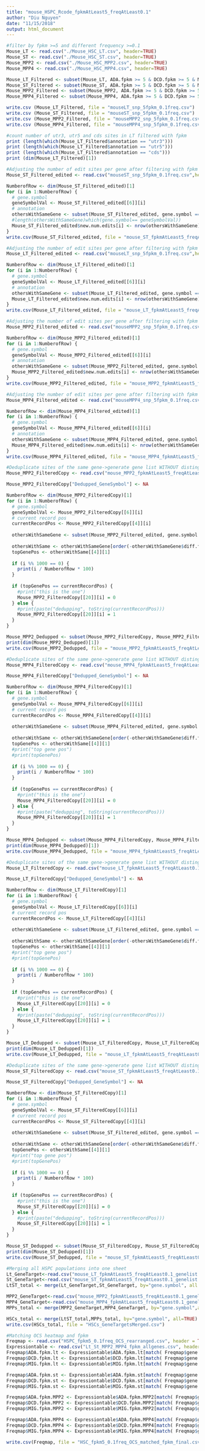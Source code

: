 ```yaml
---
title: "mouse_HSPC_Rcode_fpkmAtLeast5_freqAtLeast0.1"
author: "Diu Nguyen"
date: "11/15/2018"
output: html_document
---
```

```r
#filter by fpkm >=5 and different frequency >=0.1 
Mouse_LT <- read.csv("./Mouse_HSC_LT.csv", header=TRUE)
Mouse_ST <- read.csv("./Mouse_HSC_ST.csv", header=TRUE)
Mouse_MPP2 <- read.csv("./Mouse_HSC_MPP2.csv", header=TRUE)
Mouse_MPP4 <- read.csv("./Mouse_HSC_MPP4.csv", header=TRUE)

Mouse_LT_Filtered <- subset(Mouse_LT, ADA.fpkm >= 5 & DCD.fpkm >= 5 & MIG.fpkm >= 5 & diff.frequency >=0.1)
Mouse_ST_Filtered <- subset(Mouse_ST, ADA.fpkm >= 5 & DCD.fpkm >= 5 & MIG.fpkm >= 5 & diff.frequency >=0.1)
Mouse_MPP2_Filtered <- subset(Mouse_MPP2, ADA.fpkm >= 5 & DCD.fpkm >= 5 & MIG.fpkm >= 5 & diff.frequency >= 0.1)
Mouse_MPP4_Filtered <- subset(Mouse_MPP4, ADA.fpkm >= 5 & DCD.fpkm >= 5 & MIG.fpkm >= 5 & diff.frequency >=0.1)

write.csv (Mouse_LT_Filtered, file = "mouseLT_snp_5fpkm_0.1freq.csv")
write.csv (Mouse_ST_Filtered, file = "mouseST_snp_5fpkm_0.1freq.csv")
write.csv (Mouse_MPP2_Filtered, file = "mouseMPP2_snp_5fpkm_0.1freq.csv")
write.csv (Mouse_MPP4_Filtered, file = "mouseMPP4_snp_5fpkm_0.1freq.csv")

```

```r
#count number of utr3, utr5 and cds sites in LT filtered with fpkm
print (length(which(Mouse_LT_Filtered$annotation == "utr3")))
print (length(which(Mouse_LT_Filtered$annotation == "utr5")))
print (length(which(Mouse_LT_Filtered$annotation == "cds")))
print (dim(Mouse_LT_Filtered)[1])
```

```r
#Adjusting the number of edit sites per gene after filtering with fpkm and freq
Mouse_ST_Filtered_edited <- read.csv("mouseST_snp_5fpkm_0.1freq.csv",header=TRUE)

NumberofRow <- dim(Mouse_ST_Filtered_edited)[1]
for (i in 1:NumberofRow) {
  # gene.symbol  
  geneSymbolVal <- Mouse_ST_Filtered_edited[[6]][i]
  # annotation
  othersWithSameGene <- subset(Mouse_ST_Filtered_edited, gene.symbol == geneSymbolVal)
  #length(othersWithSameGene)which(gene.symbol== geneSymbolVal))
  Mouse_ST_Filtered_edited$new.num.edits[i] <- nrow(othersWithSameGene)
}
write.csv(Mouse_ST_Filtered_edited, file = "mouse_ST_fpkmAtLeast5_freqAtLeast0.1_adjNoEdits.csv")

```

```r
#Adjusting the number of edit sites per gene after filtering with fpkm and freq
Mouse_LT_Filtered_edited <- read.csv("mouseLT_snp_5fpkm_0.1freq.csv",header=TRUE)

NumberofRow <- dim(Mouse_LT_Filtered_edited)[1]
for (i in 1:NumberofRow) {
  # gene.symbol  
  geneSymbolVal <- Mouse_LT_Filtered_edited[[6]][i]
  # annotation
  othersWithSameGene <- subset(Mouse_LT_Filtered_edited, gene.symbol == geneSymbolVal)
  Mouse_LT_Filtered_edited$new.num.edits[i] <- nrow(othersWithSameGene)
}
write.csv(Mouse_LT_Filtered_edited, file = "mouse_LT_fpkmAtLeast5_freqAtLeast0.1_adjNoEdits.csv")

```

```r
#Adjusting the number of edit sites per gene after filtering with fpkm and freq
Mouse_MPP2_Filtered_edited <- read.csv("mouseMPP2_snp_5fpkm_0.1freq.csv",header=TRUE)

NumberofRow <- dim(Mouse_MPP2_Filtered_edited)[1]
for (i in 1:NumberofRow) {
  # gene.symbol  
  geneSymbolVal <- Mouse_MPP2_Filtered_edited[[6]][i]
  # annotation
  othersWithSameGene <- subset(Mouse_MPP2_Filtered_edited, gene.symbol == geneSymbolVal)
  Mouse_MPP2_Filtered_edited$new.num.edits[i] <- nrow(othersWithSameGene)
}
write.csv(Mouse_MPP2_Filtered_edited, file = "mouse_MPP2_fpkmAtLeast5_freqAtLeast0.1_adjNoEdits.csv")

```

```r
#Adjusting the number of edit sites per gene after filtering with fpkm and freq
Mouse_MPP4_Filtered_edited <- read.csv("mouseMPP4_snp_5fpkm_0.1freq.csv",header=TRUE)

NumberofRow <- dim(Mouse_MPP4_Filtered_edited)[1]
for (i in 1:NumberofRow) {
  # gene.symbol  
  geneSymbolVal <- Mouse_MPP4_Filtered_edited[[6]][i]
  # annotation
  othersWithSameGene <- subset(Mouse_MPP4_Filtered_edited, gene.symbol == geneSymbolVal)
  Mouse_MPP4_Filtered_edited$new.num.edits[i] <- nrow(othersWithSameGene)
}
write.csv(Mouse_MPP4_Filtered_edited, file = "mouse_MPP4_fpkmAtLeast5_freqAtLeast0.1_adjNoEdits.csv")

```


```r
#Deduplicate sites of the same gene->generate gene list WITHOUT distinguishing utr3, utr5 and cds in MPP2
Mouse_MPP2_FilteredCopy <- read.csv("mouse_MPP2_fpkmAtLeast5_freqAtLeast0.1_adjNoEdits.csv", header=TRUE)

Mouse_MPP2_FilteredCopy["Dedupped_GeneSymbol"] <- NA

NumberofRow <- dim(Mouse_MPP2_FilteredCopy)[1]
for (i in 1:NumberofRow) {
  # gene.symbol  
  geneSymbolVal <- Mouse_MPP2_FilteredCopy[[6]][i]
  # current record pos
  currentRecordPos <- Mouse_MPP2_FilteredCopy[[4]][i]
  
  othersWithSameGene <- subset(Mouse_MPP2_Filtered_edited, gene.symbol == geneSymbolVal)
  
  othersWithSame <- othersWithSameGene[order(-othersWithSameGene$diff.frequency),]
  topGenePos <- othersWithSame[[4]][1]
  
  if (i %% 1000 == 0) {
    print(i / NumberofRow * 100)
  }
  
  if (topGenePos == currentRecordPos) {
    #print("this is the one")
    Mouse_MPP2_FilteredCopy[[20]][i] = 0
  } else {
    #print(paste("dedupping", toString(currentRecordPos)))
    Mouse_MPP2_FilteredCopy[[20]][i] = 1
  }
}

Mouse_MPP2_Dedupped <- subset(Mouse_MPP2_FilteredCopy, Mouse_MPP2_FilteredCopy$Dedupped_GeneSymbol < 1)
print(dim(Mouse_MPP2_Dedupped)[1])
write.csv(Mouse_MPP2_Dedupped, file = "mouse_MPP2_fpkmAtLeast5_freqAtLeast0.1_genelist.csv")

```

```r
#Deduplicate sites of the same gene->generate gene list WITHOUT distinguishing utr3, utr5 and cds in MPP4
Mouse_MPP4_FilteredCopy <- read.csv("mouse_MPP4_fpkmAtLeast5_freqAtLeast0.1_adjNoEdits.csv")

Mouse_MPP4_FilteredCopy["Dedupped_GeneSymbol"] <- NA

NumberofRow <- dim(Mouse_MPP4_FilteredCopy)[1]
for (i in 1:NumberofRow) {
  # gene.symbol  
  geneSymbolVal <- Mouse_MPP4_FilteredCopy[[6]][i]
  # current record pos
  currentRecordPos <- Mouse_MPP4_FilteredCopy[[4]][i]
  
  othersWithSameGene <- subset(Mouse_MPP4_Filtered_edited, gene.symbol == geneSymbolVal)
  
  othersWithSame <- othersWithSameGene[order(-othersWithSameGene$diff.frequency),]
  topGenePos <- othersWithSame[[4]][1]
  #print("top gene pos")
  #print(topGenePos)
  
  if (i %% 1000 == 0) {
    print(i / NumberofRow * 100)
  }
  
  if (topGenePos == currentRecordPos) {
    #print("this is the one")
    Mouse_MPP4_FilteredCopy[[20]][i] = 0
  } else {
    #print(paste("dedupping", toString(currentRecordPos)))
    Mouse_MPP4_FilteredCopy[[20]][i] = 1
  }
}

Mouse_MPP4_Dedupped <- subset(Mouse_MPP4_FilteredCopy, Mouse_MPP4_FilteredCopy$Dedupped_GeneSymbol < 1)
print(dim(Mouse_MPP4_Dedupped)[1])
write.csv(Mouse_MPP4_Dedupped, file = "mouse_MPP4_fpkmAtLeast5_freqAtLeast0.1_genelist.csv")

```


```r
#Deduplicate sites of the same gene->generate gene list WITHOUT distinguishing utr3, utr5 and cds in LT
Mouse_LT_FilteredCopy <- read.csv("mouse_LT_fpkmAtLeast5_freqAtLeast0.1_adjNoEdits.csv")

Mouse_LT_FilteredCopy["Dedupped_GeneSymbol"] <- NA

NumberofRow <- dim(Mouse_LT_FilteredCopy)[1]
for (i in 1:NumberofRow) {
  # gene.symbol  
  geneSymbolVal <- Mouse_LT_FilteredCopy[[6]][i]
  # current record pos
  currentRecordPos <- Mouse_LT_FilteredCopy[[4]][i]
  
  othersWithSameGene <- subset(Mouse_LT_Filtered_edited, gene.symbol == geneSymbolVal)
  
  othersWithSame <- othersWithSameGene[order(-othersWithSameGene$diff.frequency),]
  topGenePos <- othersWithSame[[4]][1]
  #print("top gene pos")
  #print(topGenePos)
  
  if (i %% 1000 == 0) {
    print(i / NumberofRow * 100)
  }
  
  if (topGenePos == currentRecordPos) {
    #print("this is the one")
    Mouse_LT_FilteredCopy[[20]][i] = 0
  } else {
    #print(paste("dedupping", toString(currentRecordPos)))
    Mouse_LT_FilteredCopy[[20]][i] = 1
  }
}

Mouse_LT_Dedupped <- subset(Mouse_LT_FilteredCopy, Mouse_LT_FilteredCopy$Dedupped_GeneSymbol < 1)
print(dim(Mouse_LT_Dedupped)[1])
write.csv(Mouse_LT_Dedupped, file = "mouse_LT_fpkmAtLeast5_freqAtLeast0.1_genelist.csv")

```

```r
#Deduplicate sites of the same gene->generate gene list WITHOUT distinguishing utr3, utr5 and cds in ST
Mouse_ST_FilteredCopy <- read.csv("mouse_ST_fpkmAtLeast5_freqAtLeast0.1_adjNoEdits.csv")

Mouse_ST_FilteredCopy["Dedupped_GeneSymbol"] <- NA

NumberofRow <- dim(Mouse_ST_FilteredCopy)[1]
for (i in 1:NumberofRow) {
  # gene.symbol  
  geneSymbolVal <- Mouse_ST_FilteredCopy[[6]][i]
  # current record pos
  currentRecordPos <- Mouse_ST_FilteredCopy[[4]][i]
  
  othersWithSameGene <- subset(Mouse_ST_Filtered_edited, gene.symbol == geneSymbolVal)
  
  othersWithSame <- othersWithSameGene[order(-othersWithSameGene$diff.frequency),]
  topGenePos <- othersWithSame[[4]][1]
  #print("top gene pos")
  #print(topGenePos)
  
  if (i %% 1000 == 0) {
    print(i / NumberofRow * 100)
  }
  
  if (topGenePos == currentRecordPos) {
    #print("this is the one")
    Mouse_ST_FilteredCopy[[20]][i] = 0
  } else {
    #print(paste("dedupping", toString(currentRecordPos)))
    Mouse_ST_FilteredCopy[[20]][i] = 1
  }
}

Mouse_ST_Dedupped <- subset(Mouse_ST_FilteredCopy, Mouse_ST_FilteredCopy$Dedupped_GeneSymbol < 1)
print(dim(Mouse_ST_Dedupped)[1])
write.csv(Mouse_ST_Dedupped, file = "mouse_ST_fpkmAtLeast5_freqAtLeast0.1_genelist.csv")

```

```r
#Merging all HSPC populations into one sheet
Lt_GeneTarget<-read.csv("mouse_LT_fpkmAtLeast5_freqAtLeast0.1_genelist.csv")
St_GeneTarget<-read.csv("mouse_ST_fpkmAtLeast5_freqAtLeast0.1_genelist.csv")
LtST_total <- merge(Lt_GeneTarget,St_GeneTarget, by="gene.symbol", all = TRUE)

MPP2_GeneTarget<-read.csv("mouse_MPP2_fpkmAtLeast5_freqAtLeast0.1_genelist.csv")
MPP4_GeneTarget<-read.csv("mouse_MPP4_fpkmAtLeast5_freqAtLeast0.1_genelist.csv")
MPPs_total <- merge(MPP2_GeneTarget,MPP4_GeneTarget, by="gene.symbol",all=TRUE)

HSCs_total <- merge(LtST_total,MPPs_total, by="gene.symbol", all=TRUE)
write.csv(HSCs_total, file = "HSCs_GeneTargetsMerged.csv")
```


```r
#Matching OCS heatmap and fpkm
Freqmap <- read.csv("HSPC_fpkm5_0.1freq_OCS_rearranged.csv", header = TRUE)
Expressiontable <- read.csv("Lt_St_MPP2_MPP4_fpkm_allgenes.csv", header = TRUE)
Freqmap$ADA.fpkm.lt <- Expressiontable$ADA.fpkm.lt[match( Freqmap$gene.symbol, Expressiontable$gene.symbol )]
Freqmap$DCD.fpkm.lt <- Expressiontable$DCD.fpkm.lt[match( Freqmap$gene.symbol, Expressiontable$gene.symbol )]
Freqmap$MIG.fpkm.lt <- Expressiontable$MIG.fpkm.lt[match( Freqmap$gene.symbol, Expressiontable$gene.symbol )]

Freqmap$ADA.fpkm.st <- Expressiontable$ADA.fpkm.st[match( Freqmap$gene.symbol, Expressiontable$gene.symbol )]
Freqmap$DCD.fpkm.st <- Expressiontable$DCD.fpkm.st[match( Freqmap$gene.symbol, Expressiontable$gene.symbol )]
Freqmap$MIG.fpkm.st <- Expressiontable$MIG.fpkm.st[match( Freqmap$gene.symbol, Expressiontable$gene.symbol )]

Freqmap$ADA.fpkm.MPP2 <- Expressiontable$ADA.fpkm.MPP2[match( Freqmap$gene.symbol, Expressiontable$gene.symbol )]
Freqmap$DCD.fpkm.MPP2 <- Expressiontable$DCD.fpkm.MPP2[match( Freqmap$gene.symbol, Expressiontable$gene.symbol )]
Freqmap$MIG.fpkm.MPP2 <- Expressiontable$MIG.fpkm.MPP2[match( Freqmap$gene.symbol, Expressiontable$gene.symbol )]

Freqmap$ADA.fpkm.MPP4 <- Expressiontable$ADA.fpkm.MPP4[match( Freqmap$gene.symbol, Expressiontable$gene.symbol )]
Freqmap$DCD.fpkm.MPP4 <- Expressiontable$DCD.fpkm.MPP4[match( Freqmap$gene.symbol, Expressiontable$gene.symbol )]
Freqmap$MIG.fpkm.MPP4 <- Expressiontable$MIG.fpkm.MPP4[match( Freqmap$gene.symbol, Expressiontable$gene.symbol )]

write.csv(Freqmap, file = "HSC_fpkm5_0.1freq_OCS_matched_fpkm_final.csv")
```







